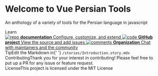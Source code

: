 
<Meta title="Introduction" />

<style>{`
  .subheading {
    --mediumdark: '#999999';
    font-weight: 900;
    font-size: 13px;
    color: #999;
    letter-spacing: 6px;
    line-height: 24px;
    text-transform: uppercase;
    margin-bottom: 12px;
    margin-top: 40px;
  }

  .link-list {
    display: grid;
    grid-template-columns: 1fr;
    grid-template-rows: 1fr 1fr;
    row-gap: 10px;
  }

  @media (min-width: 620px) {
    .link-list {
      row-gap: 20px;
      column-gap: 20px;
      grid-template-columns: 1fr 1fr;
    }
  }

  @media all and (-ms-high-contrast:none) {
  .link-list {
      display: -ms-grid;
      -ms-grid-columns: 1fr 1fr;
      -ms-grid-rows: 1fr 1fr;
    }
  }

  .link-item {
    display: block;
    padding: 20px 30px 20px 15px;
    border: 1px solid #00000010;
    border-radius: 5px;
    transition: background 150ms ease-out, border 150ms ease-out, transform 150ms ease-out;
    color: #333333;
    display: flex;
    align-items: flex-start;
  }

  .link-item:hover {
    border-color: #1EA7FD50;
    transform: translate3d(0, -3px, 0);
    box-shadow: rgba(0, 0, 0, 0.08) 0 3px 10px 0;
  }

  .link-item:active {
    border-color: #1EA7FD;
    transform: translate3d(0, 0, 0);
  }

  .link-item strong {
    font-weight: 700;
    display: block;
    margin-bottom: 2px;
  }
  
  .link-item img {
    height: 40px;
    width: 40px;
    margin-right: 15px;
    flex: none;
  }

  .link-item span {
    font-size: 14px;
    line-height: 20px;
  }

  .tip {
    display: inline-block;
    border-radius: 1em;
    font-size: 11px;
    line-height: 12px;
    font-weight: 700;
    background: #E7FDD8;
    color: #66BF3C;
    padding: 4px 12px;
    margin-right: 10px;
    vertical-align: top;
  }

  .tip-wrapper {
    font-size: 13px;
    line-height: 20px;
    margin-bottom: 10px;
  }

  .tip-wrapper--first {
    margin-top: 40px;
  }

  .tip-wrapper code {
    font-size: 12px;
    display: inline-block;
  }

  
`}</style>

# Welcome to Vue Persian Tools

An anthology of a variety of tools for the Persian language in javascript


<div className="subheading">Learn</div>

<div className="link-list">
  <a className="link-item" href="https://persian-tools.js.org/" target="_blank">
    <img src={Repo} alt="repo" />
    <span>
      <strong>documentation</strong>
      Configure, customize, and extend
    </span>
  </a>
  <a className="link-item" href="https://github.com/persian-tools/vue-persian-tools" target="_blank">
    <img src={Code} alt="code" />
    <span>  
      <strong>GitHub project</strong>
      View the source and add issues
    </span>
  </a>
  <a className="link-item" href="https://github.com/persian-tools" target="_blank">
    <img src={Comments} alt="comments" />
    <span>
      <strong>Organization</strong>
      Chat with maintainers and the community
    </span>
  </a>
</div>

<div className="tip-wrapper tip-wrapper--first">
  <span className="tip">Tip</span>Edit the Markdown in{' '}
  <code>/stories/Introduction.story.mdx</code>
</div>
<div className="tip-wrapper">
  <span className="tip">Contributing</span>Thank you for your interest in contributing! Please feel free to put up a PR for any issue or feature request.
</div>
<div className="tip-wrapper">
  <span className="tip">License</span>This project is licensed under the MIT License
</div>
